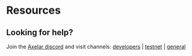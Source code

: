 




# Resources

<tabs>
<tab-item title="Mainnet" class="bleed">
    <Resources environment="mainnet" client:only />
</tab-item>
<tab-item title="Testnet" class="bleed">
    <Resources environment="testnet" client:only />
</tab-item>
</tabs>


## Looking for help?

Join the [Axelar discord](https://discord.gg/aRZ3Ra6f7D) and visit channels: [developers](https://discord.com/channels/770814806105128977/955655587260170272) | [testnet](https://discord.com/channels/770814806105128977/799299951078408242) | [general](https://discord.com/channels/770814806105128977/770814806105128980)